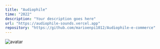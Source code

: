 ```yaml
---
title: "Audiophile"
time: "2022"
description: "Your description goes here"
url: "https://audiophile-sounds.vercel.app"
repository: "https://github.com/marioenpi1012/Audiophile-e-commerce"
---
```


<Image
	src="/projects/audiophile/avatar.jpg"
	alt="avatar"
	width={500}
	height={327}
	caption="Hello from caption"
/>

